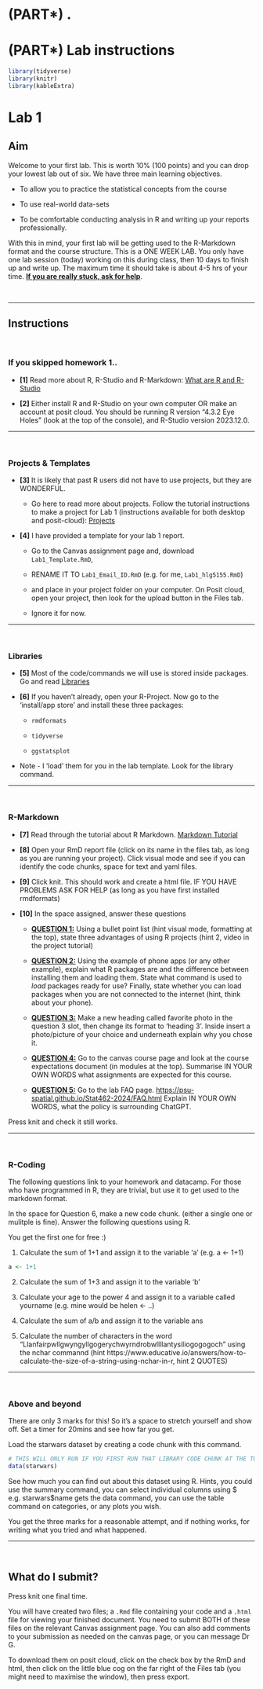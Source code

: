 # (PART\*) . {.unnumbered}

# (PART\*) **Lab instructions** {.unnumbered}

```r
library(tidyverse)
library(knitr)
library(kableExtra)
```

# Lab 1 {#Lab_1 .unnumbered}

## Aim

Welcome to your first lab. This is worth 10% (100 points) and you can drop your lowest lab out of six. We have three main learning objectives.

-   To allow you to practice the statistical concepts from the course

-   To use real-world data-sets

-   To be comfortable conducting analysis in R and writing up your reports professionally.

With this in mind, your first lab will be getting used to the R-Markdown format and the course structure. This is a ONE WEEK LAB. You only have one lab session (today) working on this during class, then 10 days to finish up and write up. The maximum time it should take is about 4-5 hrs of your time. [**If you are really stuck, ask for help**]{.underline}.

<br>

------------------------------------------------------------------------

## Instructions {.unnumbered}

<br>

### If you skipped homework 1.. {.unnumbered}

-   **[1]** Read more about R, R-Studio and R-Markdown: [What are R and R-Studio](#WhatIsR)

-   **[2]** Either install R and R-Studio on your own computer OR make an account at posit cloud. You should be running R version "4.3.2 Eye Holes" (look at the top of the console), and R-Studio version 2023.12.0.

------------------------------------------------------------------------

<br>

### Projects & Templates {.unnumbered}

-   **[3]** It is likely that past R users did not have to use projects, but they are WONDERFUL.

    -   Go here to read more about projects. Follow the tutorial instructions to make a project for Lab 1 (instructions available for both desktop and posit-cloud): [Projects](#T1_Projects)

-   **[4]** I have provided a template for your lab 1 report.

    -   Go to the Canvas assignment page and, download `Lab1_Template.RmD`,

    -   RENAME IT TO `Lab1_Email_ID.RmD` (e.g. for me, `Lab1_hlg5155.RmD`)

    -   and place in your project folder on your computer. On Posit cloud, open your project, then look for the upload button in the Files tab.

    -   Ignore it for now.

------------------------------------------------------------------------

<br>

### Libraries {.unnumbered}

-   **[5]** Most of the code/commands we will use is stored inside packages. Go and read [Libraries](#T2_Libraries)

-   **[6]** If you haven't already, open your R-Project. Now go to the 'install/app store' and install these three packages:

    -   `rmdformats`

    -   `tidyverse`

    -   `ggstatsplot`

-   Note - I 'load' them for you in the lab template. Look for the library command.

------------------------------------------------------------------------

<br>

### R-Markdown {.unnumbered}

-   **[7]** Read through the tutorial about R Markdown. [Markdown Tutorial](#T3_Markdown)

-   **[8]** Open your RmD report file (click on its name in the files tab, as long as you are running your project). Click visual mode and see if you can identify the code chunks, space for text and yaml files.

-   **[9]** Click knit. This should work and create a html file. IF YOU HAVE PROBLEMS ASK FOR HELP (as long as you have first installed rmdformats)

-   **[10]** In the space assigned, answer these questions

    -   [**QUESTION 1:**]{.underline} Using a bullet point list (hint visual mode, formatting at the top), state three advantages of using R projects (hint 2, video in the project tutorial)\

    -   [**QUESTION 2:**]{.underline} Using the example of phone apps (or any other example), explain what R packages are and the difference between installing them and loading them. State what command is used to *load* packages ready for use? Finally, state whether you can load packages when you are not connected to the internet (hint, think about your phone).\

    -   [**QUESTION 3:**]{.underline} Make a new heading called favorite photo in the question 3 slot, then change its format to 'heading 3'. Inside insert a photo/picture of your choice and underneath explain why you chose it.\

    -   [**QUESTION 4:**]{.underline} Go to the canvas course page and look at the course expectations document (in modules at the top). Summarise IN YOUR OWN WORDS what assignments are expected for this course.\

    -   [**QUESTION 5:**]{.underline} Go to the lab FAQ page. <https://psu-spatial.github.io/Stat462-2024/FAQ.html> Explain IN YOUR OWN WORDS, what the policy is surrounding ChatGPT.

Press knit and check it still works.

------------------------------------------------------------------------

<br>

### R-Coding {.unnumbered}

The following questions link to your homework and datacamp. For those who have programmed in R, they are trivial, but use it to get used to the markdown format.

In the space for Question 6, make a new code chunk.  (either a single one or mulitple is fine).  Answer the following questions using R.

You get the first one for free :)

1. Calculate the sum of 1+1 and assign it to the variable 'a' (e.g. a <- 1+1)

```r
a <- 1+1
```


2. Calculate the sum of 1+3 and assign it to the variable 'b' 

3. Calculate your age to the power 4 and assign it to a variable called yourname (e.g. mine would be helen <- ..)

4. Calculate the sum of a/b and assign it to the variable ans

5. Calculate the number of characters in the word "Llanfairpwllgwyngyllgogerychwyrndrobwllllantysiliogogogoch" using the nchar commannd (hint https://www.educative.io/answers/how-to-calculate-the-size-of-a-string-using-nchar-in-r,  hint 2 QUOTES)


------------------------------------------------------------------------

<br>

### Above and beyond {.unnumbered}

There are only 3 marks for this!  So it's a space to stretch yourself and show off.  Set a timer for 20mins and see how far you get.

Load the starwars dataset by creating a code chunk with this command.

```r
# THIS WILL ONLY RUN IF YOU FIRST RUN THAT LIBRARY CODE CHUNK AT THE TOP
data(starwars)
```

See how much you can find out about this dataset using R.  Hints, you could use the summary command, you can select individual columns using $ e.g. starwars$name gets the data command, you can use the table command on categories, or any plots you wish.

You get the three marks for a reasonable attempt, and if nothing works, for writing what you tried and what happened.



------------------------------------------------------------------------

<br>

## What do I submit? {#Lab_1_01}

Press knit one final time.

You will have created two files; a `.Rmd` file containing your code and a `.html` file for viewing your finished document. You need to submit BOTH of these files on the relevant Canvas assignment page. You can also add comments to your submission as needed on the canvas page, or you can message Dr G.

To download them on posit cloud, click on the check box by the RmD and html, then click on the little blue cog on the far right of the Files tab (you might need to maximise the window), then press export.



